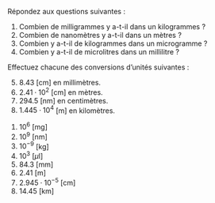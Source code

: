 ::: {.Exercise data-latex=""}

Répondez aux questions suivantes :

1. Combien de milligrammes y a-t-il dans un kilogrammes ?
2. Combien de nanomètres y a-t-il dans un mètres ?
3. Combien y a-t-il de kilogrammes dans un microgramme ?
4. Combien y a-t-il de microlitres dans un millilitre ?

Effectuez chacune des conversions d'unités suivantes :

5. $8.43$ [cm] en millimètres.
6. $2.41 \cdot 10^{2}$ [cm] en mètres.
7. $294.5$ [nm] en centimètres.
8. $1.445 \cdot 10^{4}$ [m] en kilomètres.

:::

::: {.Answer data-latex=""}

1. $10^{6}$ [mg]
2. $10^{9}$  [nm]
3. $10^{-9}$  [kg]
4. $10^{3}$  [$\mu$l]
5. $84.3$ [mm]
6. $2.41$ [m]
7. $2.945\cdot10^{-5}$ [cm]
8. $14.45$ [km]

\newpage

:::
